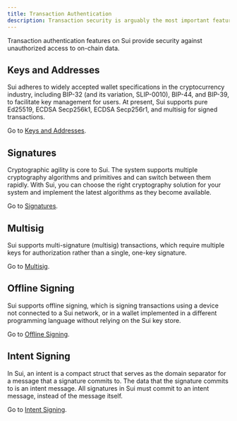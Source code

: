 ```yaml
---
title: Transaction Authentication
description: Transaction security is arguably the most important feature of a blockchain. Sui provides multiple features to secure your transactions, whether on chain or off.
---
```


Transaction authentication features on Sui provide security against unauthorized access to on-chain data. 

## Keys and Addresses 

Sui adheres to widely accepted wallet specifications in the cryptocurrency industry, including BIP-32 (and its variation, SLIP-0010), BIP-44, and BIP-39, to facilitate key management for users. At present, Sui supports pure Ed25519, ECDSA Secp256k1, ECDSA Secp256r1, and multisig for signed transactions. 

Go to [Keys and Addresses](./transaction-auth/keys-addresses.mdx).

## Signatures

Cryptographic agility is core to Sui. The system supports multiple cryptography algorithms and primitives and can switch between them rapidly. With Sui, you can choose the right cryptography solution for your system and implement the latest algorithms as they become available. 

Go to [Signatures](./transaction-auth/signatures.mdx).

## Multisig

Sui supports multi-signature (multisig) transactions, which require multiple keys for authorization rather than a single, one-key signature. 

Go to [Multisig](./transaction-auth/multisig.mdx).

## Offline Signing

Sui supports offline signing, which is signing transactions using a device not connected to a Sui network, or in a wallet implemented in a different programming language without relying on the Sui key store. 

Go to [Offline Signing](./transaction-auth/offline-signing.mdx).

## Intent Signing

In Sui, an intent is a compact struct that serves as the domain separator for a message that a signature commits to. The data that the signature commits to is an intent message. All signatures in Sui must commit to an intent message, instead of the message itself. 

Go to [Intent Signing](./transaction-auth/intent-signing.mdx).
